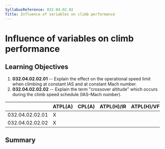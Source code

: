 ```yaml
---
SyllabusReference: 032.04.02.02
Title: Influence of variables on climb performance
---
```


# Influence of variables on climb performance

## Learning Objectives

1.  **032.04.02.02.01** -- Explain the effect on the operational speed limit
    when climbing at constant IAS and at constant Mach number.
2.  **032.04.02.02.02** -- Explain the term "crossover altitude" which occurs
    during the climb speed schedule (IAS–Mach number).

|                 | ATPL(A) | CPL(A) | ATPL(H)/IR | ATPL(H)/VFR | CPL(H) | IR  | CBIR(A) |
| --------------- | ------- | ------ | ---------- | ----------- | ------ | --- | ------- |
| 032.04.02.02.01 | X       |        |            |             |        |     |         |
| 032.04.02.02.02 | X       |        |            |             |        |     |         |

## Summary
